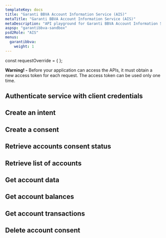 ```yaml
---
templateKey: docs
title: "Garanti BBVA Account Information Service (AIS)"
metaTitle: "Garanti BBVA Account Information Service (AIS)"
metaDescription: "API playground for Garanti BBVA Account Information Service (AIS)"
aspsp: "garantibbva-sandbox"
psd2Role: "AIS"
menus:
  garantibbva: 
    weight: 1
---
```




const requestOverride = {
          };


<SimpleAlert color="warning">
  <span>
    <b>Warning! -</b> Before your application can access the APIs, it must obtain a new access token for each request. The access token can be used only one time.
  </span>
</SimpleAlert>
<br/>

  <step>

  ## Authenticate service with client credentials

  <CreateClientCredentialsToken/>
  </step>
  <step>

  ## Create an intent

  <CreateClientIntent />
  </step>
  <step>

  ## Create a consent

  <StepCreateAccountConsent requestOverride={requestOverride} />
  </step>
  <step>

  ## Retrieve accounts consent status

  <AccountConsentStatus/>
  </step>
  <step>

  ## Retrieve list of accounts

  <StepAccounts/>
  </step>
  <step>

  ## Get account data

  <StepAccount/>
  </step>
  <step>

  ## Get account balances

  <StepBalances/>
  </step>
  <step>

  ## Get account transactions

  <StepTransactions/>
  </step>
  <step>

  ## Delete account consent

  <DeleteAccountConsent/>
  </step>

